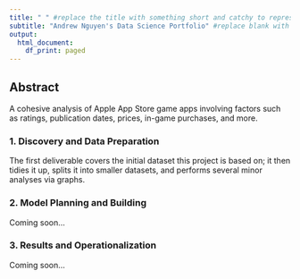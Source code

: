 ```yaml
---
title: " " #replace the title with something short and catchy to represent your project
subtitle: "Andrew Nguyen's Data Science Portfolio" #replace blank with your name
output:
  html_document:
    df_print: paged
---
```


## Abstract

A cohesive analysis of Apple App Store game apps involving factors such as ratings, publication dates, prices, in-game purchases, and more.

### 1. Discovery and Data Preparation

The first deliverable covers the initial dataset this project is based on; it then tidies it up, splits it into smaller datasets, and performs several minor analyses via graphs. 

### 2. Model Planning and Building

Coming soon...

### 3. Results and Operationalization

Coming soon...

